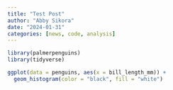 ```yaml
---
title: "Test Post"
author: "Abby Sikora"
date: "2024-01-31"
categories: [news, code, analysis]
---
```


```r
library(palmerpenguins)
library(tidyverse)

ggplot(data = penguins, aes(x = bill_length_mm)) +
  geom_histogram(color = "black", fill = "white")
```

